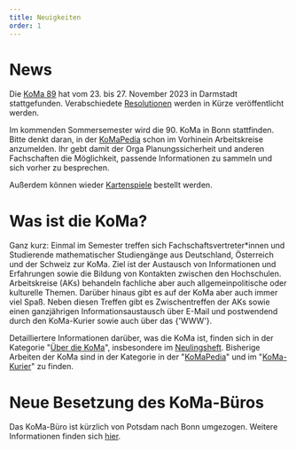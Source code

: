 ```yaml
---
title: Neuigkeiten
order: 1
---
```



<NextKoMa />

# News

Die [KoMa 89](https://komapedia.org/wiki/KoMa_89) hat vom 23. bis 27. November 2023 in Darmstadt stattgefunden. Verabschiedete [Resolutionen](./publikationen/resolutionen) werden in Kürze veröffentlicht werden.

Im kommenden Sommersemester wird die 90. KoMa in Bonn stattfinden.
Bitte denkt daran, in der [KoMaPedia](https://komapedia.org/wiki/KoMa_90) schon im Vorhinein Arbeitskreise anzumelden.
Ihr gebt damit der Orga Planungssicherheit und anderen Fachschaften die Möglichkeit, passende Informationen zu sammeln und sich vorher zu besprechen.

Außerdem können wieder [Kartenspiele](./publikationen/kartenspiel/) bestellt werden.

# Was ist die KoMa?

Ganz kurz: Einmal im Semester treffen sich Fachschaftsvertreter\*innen und Studierende mathematischer Studiengänge aus Deutschland, Österreich und der Schweiz zur KoMa.
Ziel ist der Austausch von Informationen und Erfahrungen sowie die Bildung von Kontakten zwischen den Hochschulen.
Arbeitskreise (AKs) behandeln fachliche aber auch allgemeinpolitische oder kulturelle Themen. Darüber hinaus gibt es auf der KoMa aber auch immer viel Spaß.
Neben diesen Treffen gibt es Zwischentreffen der AKs sowie einen ganzjährigen Informationsaustausch über E-Mail und postwendend durch den KoMa-Kurier sowie auch über das {'WWW'}.

Detailliertere Informationen darüber, was die KoMa ist, finden sich in der Kategorie "[Über die KoMa](./ueber_die_koma/)", insbesondere im [Neulingsheft](./publikationen/neulingsheft/).
Bisherige Arbeiten der KoMa sind in der Kategorie in der "[KoMaPedia](./KoMaPedia/)" und im "[KoMa-Kurier](./publikationen/koma-kurier/)" zu finden.

# Neue Besetzung des KoMa-Büros

Das KoMa-Büro ist kürzlich von Potsdam nach Bonn umgezogen.
Weitere Informationen finden sich [hier](./kommunikation/koma-buero/).
